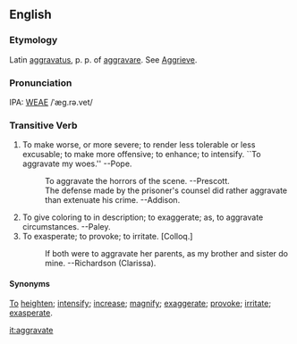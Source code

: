 ==English==
===Etymology===
Latin [[aggravatus]], p. p. of [[aggravare]].  See [[Aggrieve]].

===Pronunciation===
IPA: [[WEAE]] /ˈæg.rə.vet/

===Transitive Verb===
# To make worse, or more severe; to render less tolerable or less excusable; to make more offensive; to enhance; to intensify. ``To aggravate my woes.'' --Pope.
#:    To aggravate the horrors of the scene. --Prescott.
#:    The defense made by the prisoner's counsel did rather aggravate than extenuate his crime. --Addison.
# To give coloring to in description; to exaggerate; as, to aggravate circumstances. --Paley.
# To exasperate; to provoke; to irritate. [Colloq.]
#:    If both were to aggravate her parents, as my brother and sister do mine. --Richardson (Clarissa).

====Synonyms====
[[To]] [[heighten]]; [[intensify]]; [[increase]]; [[magnify]]; [[exaggerate]]; [[provoke]]; [[irritate]]; [[exasperate]].

[[it:aggravate]]